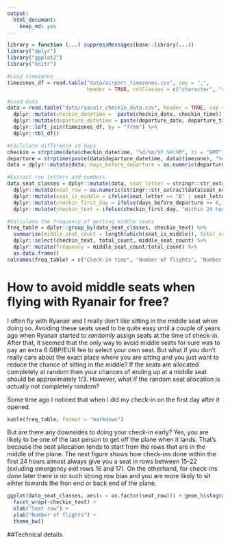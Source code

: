 ```yaml
---
output: 
  html_document: 
    keep_md: yes
---
```


```r
library = function (...) suppressMessages(base::library(...))
library("dplyr")
library("ggplot2")
library("knitr")

#Load timezones
timezones_df = read.table("data/airport_timezones.csv", sep = ",", 
                          header = TRUE, colClasses = c("character", "character"), stringsAsFactors = FALSE)

#Load data
data = read.table("data/ryanair_checkin_data.csv", header = TRUE, sep = ",", stringsAsFactors = FALSE) %>%
  dplyr::mutate(checkin_datetime =  paste(checkin_date, checkin_time)) %>%
  dplyr::mutate(departure_datetime = paste(departure_date, departure_time)) %>%
  dplyr::left_join(timezones_df, by = "from") %>%
  dplyr::tbl_df()

#Caclulate difference in days
checkin = strptime(data$checkin_datetime, "%d/%m/%Y %H:%M", tz = "GMT")
departure = strptime(paste(data$departure_datetime, data$timezone), "%d/%m/%Y %H:%M:%S %z", tz = "GMT")
data = dplyr::mutate(data, days_before_departure = as.numeric(departure-checkin))

#Extract row letters and numbers
data_seat_classes = dplyr::mutate(data, seat_letter = stringr::str_extract(data$seat_number, '\\D')) %>%
  dplyr::mutate(seat_row = as.numeric(stringr::str_extract(data$seat_number, '\\d+'))) %>%
  dplyr::mutate(seat_is_middle = ifelse(seat_letter == "B" | seat_letter == "E", TRUE, FALSE)) %>%
  dplyr::mutate(checkin_first_day = ifelse(days_before_departure >= 6, TRUE, FALSE)) %>%
  dplyr::mutate(checkin_text = ifelse(checkin_first_day, "Within 24 hours", "After 24 hours"))

#Calculate the frequency of getting middle seats
freq_table = dplyr::group_by(data_seat_classes, checkin_text) %>% 
  summarise(middle_seat_count = length(which(seat_is_middle)), total_count = length(seat_is_middle)) %>%
  dplyr::select(checkin_text, total_count, middle_seat_count) %>%
  dplyr::mutate(frequency = middle_seat_count/total_count) %>%
  as.data.frame()
colnames(freq_table) = c("Check-in time", "Number of flights", "Number of middle seats", "Fraction")
```


# How to avoid middle seats when flying with Ryanair for free?

I often fly with Ryanair and I really don't like sitting in the middle seat when doing so. Avoiding these seats used to be quite easy until a couple of years ago when Ryanair started to *randomly* assign seats at the time of check-in. After that, it seemed that the only way to avoid middle seats for sure was to pay an extra 6 GBP/EUR fee to select your own seat. But what if you don't really care about the exact place where you are sitting and you just want to reduce the chance of sitting in the middle? If the seats are allocated completely at random then your chances of ending up at a middle seat should be approximately 1/3. However, what if the random seat allocation is actually not completely random? 

Some time ago I noticed that when I did my check-in on the first day after it opened.

```r
kable(freq_table, format = "markdown")
```
 
But are there any downsides to doing your check-in early? Yes, you are likely to be one of the last person to get off the plane when it lands. That's because the seat allocation tends to start from the rows that are in the middle of the plane. The next figure shows how check-ins done within the first 24 hours almost always give you a seat in rows between 15-22 (exluding emergency exit rows 16 and 17). On the otherhand, for check-ins done later there is no such strong row bias and you are more likely to sit eihter towards the fron end or back end of the plane.

```r
ggplot(data_seat_classes, aes(x = as.factor(seat_row))) + geom_histogram() + 
  facet_wrap(~checkin_text) + 
  xlab("Seat row") + 
  ylab("Number of flights") + 
  theme_bw()
```

##Technical details
